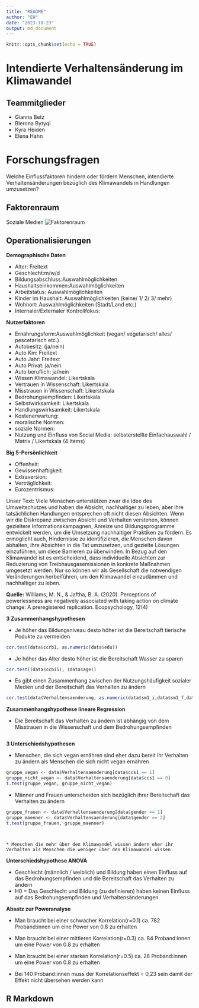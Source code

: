 ```yaml
---
title: "README"
author: "EH"
date: "2023-10-23"
output: md_document
---
```


```r
knitr::opts_chunk$set(echo = TRUE)
```
# Intendierte Verhaltensänderung im Klimawandel

## Teammitglieder
* Gianna Betz
* Blerona Bytyqi
* Kyra Heiden
* Elena Hahn

# Forschungsfragen
Welche Einflussfaktoren hindern oder fördern Menschen, intendierte Verhaltensänderungen bezüglich des Klimawandels in Handlungen umzusetzen?

## Faktorenraum
Soziale Medien
![Faktorenraum](README_files/figure-markdown_strict/Faktorenraum.png)

## Operationalisierungen

**Demographische Daten**

* Alter: Freitext
* Geschlecht:m/w/d
* Bildungsabschluss:Auswahlmöglichkeiten
* Haushaltseinkommen:Auswahlmöglichkeiten
* Arbeitstatus: Auswahlmöglichkeiten 
* Kinder im Haushalt: Auswahlmöglichkeiten (keine/ 1/ 2/ 3/ mehr)
* Wohnort: Auswahlmöglichkeiten (Stadt/Land etc.)
* Internaler/Externaler Kontrollfokus:

**Nutzerfaktoren**

* Ernährungsform:Auswahlmöglichkeit (vegan/ vegetarisch/ alles/ pescetarisch etc.)
* Autobesitz: (ja/nein)
* Auto Km: Freitext
* Auto Jahr: Freitext
* Auto Privat: ja/nein
* Auto beruflich: ja/nein
* Wissen Klimawandel: Likertskala
* Vertrauen in Wissenschaft: Likertskala
* Misstrauen in Wissenschaft: Likerstskala
* Bedrohungsempfinden: Likertskala
* Selbstwirksamkeit: Likertskala
* Handlungswirksamkeit: Likertskala
* Kostenerwartung: 
* moralische Normen:
* soziale Normen:
* Nutzung und Einfluss von Social Media: selbsterstellte Einfachauswahl / Matrix / Likertskala (4 Items)

 

**Big 5-Persönlichkeit**

* Offenheit:
* Gewissenhaftigkeit:
* Extraversion:
* Verträglichkeit:
* Eurozentrismus:

Unser Text:
Viele Menschen unterstützen zwar die Idee des Umweltschutzes und haben die Absicht, nachhaltiger zu leben, aber ihre tatsächlichen Handlungen entsprechen oft nicht diesen Absichten. Wenn wir die Diskrepanz zwischen Absicht und Verhalten verstehen, können gezieltere Informationskampagnen, Anreize und Bildungsprogramme entwickelt werden, um die Umsetzung nachhaltiger Praktiken zu fördern. Es ermöglicht auch, Hindernisse zu identifizieren, die Menschen davon abhalten, ihre Absichten in die Tat umzusetzen, und gezielte Lösungen einzuführen, um diese Barrieren zu überwinden. In Bezug auf den Klimawandel ist es entscheidend, dass individuelle Absichten zur Reduzierung von Treibhausgasemissionen in konkrete Maßnahmen umgesetzt werden. Nur so können wir als Gesellschaft die notwendigen Veränderungen herbeiführen, um den Klimawandel einzudämmen und nachhaltiger zu leben.

**Quelle:** Williams, M. N., & Jaftha, B. A. (2020). Perceptions of powerlessness are negatively associated with taking action on climate change: A preregistered replication. Ecopsychology, 12(4)


**3 Zusammenhangshypothesen**

* Je höher das Bildungsniveau desto höher ist die Bereitschaft tierische Podukte zu vermeiden
```r
cor.test(data$ccrb1, as.numeric(data$edu))
```


* Je höher das Alter desto höher ist die Bereitschaft Wasser zu sparen
```r
cor.test((data$ccbi5), (data$age))
```


* Es gibt einen Zusammenhang zwischen der Nutzungshäufigkeit sozialer Medien und der Bereitschaft das Verhalten zu ändern
```r
cor.test(data$Verhaltensaenderung, as.numeric(data$sm1_i,data$sm1_f,data$sm1_y,data$sm1_t, data$sm1_x, data$sm1_l,data$sm1_s))
```




**Zusammenhangshypothese lineare Regression**

* Die Bereitschaft das Verhalten zu ändern ist abhängig von dem Misstrauen in die Wissenschaft und dem Bedrohungsempfinden
```r

```



**3 Unterschiedshypothesen**

* Menschen, die sich vegan ernähren sind eher dazu bereit ihr Verhalten zu ändern als Menschen die sich nicht vegan ernähren

```r
gruppe_vegan <- data$Verhaltensaenderung[data$ccs1 == 1]
gruppe_nicht_vegan <- data$Verhaltensaenderung[data$ccs1 == 0]
t.test(gruppe_vegan, gruppe_nicht_vegan)
```

* Männer und Frauen unterscheiden sich bezüglich ihrer Bereitschaft das Verhalten zu ändern
```r
gruppe_frauen <- data$Verhaltensaenderung[data$gender == 1]
gruppe_maenner <- data$Verhaltensaenderung[data$gender == 2]
t.test(gruppe_frauen, gruppe_maenner)
```

```


* Menschen die mehr über den Klimawandel wissen ändern eher ihr Verhalten als Menschen die weniger über den Klimawandel wissen 

```




**Unterschiedshypothese ANOVA**

* Geschlecht (männlich / weiblich) und Bildung  haben einen Einfluss auf das Bedrohungsempfinden und die Bereitschaft das Verhalten zu ändern  
* H0 = Das Geschlecht und Bildung (zu definieren) haben keinen Einfluss auf das Bedrohungsempfinden und Verhaltensänderungen

**Absatz zur Poweranalyse**

* Man braucht bei einer schwacher Korrelation(r=0.1) ca. 782 Proband:innen um eine Power von 0.8 zu erhalten

* Man braucht bei einer mittleren Korrelation(r=0.3) ca. 84 Proband:innen um eine Power von 0.8 zu erhalten

* Man braucht bei einer starken Korrelation(r=0.5) ca. 28 Proband:innen um eine Power von 0.8 zu erhalten

* Bei 140 Proband:innen muss der Korrelationseffekt = 0,23 sein damit der Effekt nicht übersehen werden kann

## R Markdown



